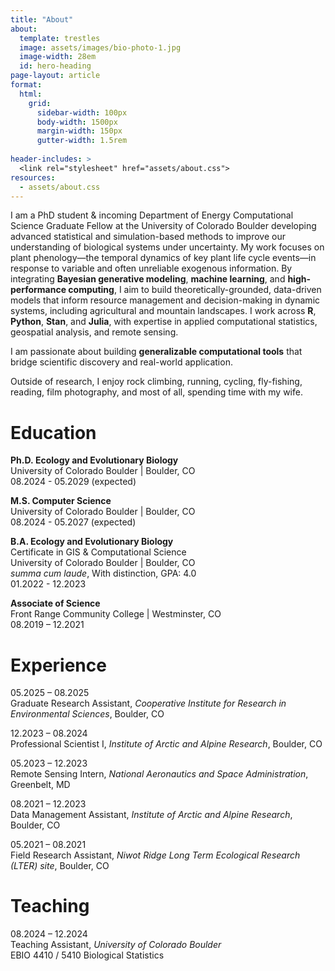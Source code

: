 ```yaml
---
title: "About"
about:
  template: trestles
  image: assets/images/bio-photo-1.jpg
  image-width: 28em
  id: hero-heading
page-layout: article
format:
  html: 
    grid:
      sidebar-width: 100px
      body-width: 1500px
      margin-width: 150px
      gutter-width: 1.5rem
      
header-includes: >
  <link rel="stylesheet" href="assets/about.css">
resources:
  - assets/about.css
---
```

::: {#hero-heading}

I am a PhD student & incoming Department of Energy Computational Science Graduate Fellow at the University of Colorado Boulder developing advanced statistical and simulation-based methods to improve our understanding of biological systems under uncertainty. My work focuses on plant phenology—the temporal dynamics of key plant life cycle events—in response to variable and often unreliable exogenous information. By integrating **Bayesian generative modeling**, **machine learning**, and **high-performance computing**, I aim to build theoretically-grounded, data-driven models that inform resource management and decision-making in dynamic systems, including agricultural and mountain landscapes. I work across **R**, **Python**, **Stan**, and **Julia**, with expertise in applied computational statistics, geospatial analysis, and remote sensing.

I am passionate about building **generalizable computational tools** that bridge scientific discovery and real-world application.

Outside of research, I enjoy rock climbing, running, cycling, fly-fishing, reading, film photography, and most of all, spending time with my wife.

# Education
**Ph.D. Ecology and Evolutionary Biology**  
University of Colorado Boulder | Boulder, CO  
08.2024 - 05.2029 (expected)

**M.S. Computer Science**  
University of Colorado Boulder | Boulder, CO  
08.2024 - 05.2027 (expected) 

**B.A. Ecology and Evolutionary Biology**  
Certificate in GIS & Computational Science  
University of Colorado Boulder | Boulder, CO  
*summa cum laude*, With distinction, GPA: 4.0  
01.2022 - 12.2023  

**Associate of Science**  
Front Range Community College | Westminster, CO    
08.2019 – 12.2021


# Experience 
05.2025 – 08.2025  
Graduate Research Assistant, *Cooperative Institute for Research in Environmental Sciences*, Boulder, CO  

12.2023 – 08.2024  
Professional Scientist I, *Institute of Arctic and Alpine Research*, Boulder, CO  

05.2023 – 12.2023  
Remote Sensing Intern, *National Aeronautics and Space Administration*, Greenbelt, MD  

08.2021 – 12.2023  
Data Management Assistant, *Institute of Arctic and Alpine Research*, Boulder, CO  

05.2021 – 08.2021  
Field Research Assistant, *Niwot Ridge Long Term Ecological Research (LTER) site*, Boulder, CO  


# Teaching
08.2024 – 12.2024  
Teaching Assistant, *University of Colorado Boulder*  
EBIO 4410 / 5410 Biological Statistics

:::   